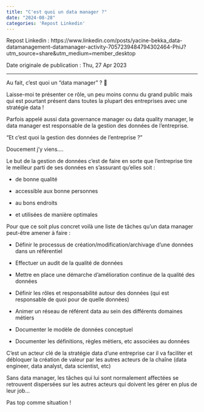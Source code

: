 ---
title: "C'est quoi un data manager ?"
date: "2024-08-28"
categories: 'Repost Linkedin'
---

Repost Linkedin : https://www.linkedin.com/posts/yacine-bekka_data-datamanagement-datamanager-activity-7057239484794302464-PhiJ?utm_source=share&utm_medium=member_desktop

Date originale de publication : Thu, 27 Apr 2023

---

Au fait, c'est quoi un “data manager” ? 🤔 

Laisse-moi te présenter ce rôle, un peu moins connu du grand public mais qui est pourtant présent dans toutes la plupart des entreprises avec une stratégie data !

Parfois appelé aussi data governance manager ou data quality manager, le data manager est responsable de la gestion des données de l'entreprise.

“Et c’est quoi la gestion des données de l’entreprise ?”

Doucement j’y viens….

Le but de la gestion de données c’est de faire en sorte que l’entreprise tire le meilleur parti de ses données en s’assurant qu’elles soit :

- de bonne qualité

- accessible aux bonne personnes

- au bons endroits

- et utilisées de manière optimales

Pour que ce soit plus concret voilà une liste de tâches qu’un data manager peut-être amener à faire :

- Définir le processus de création/modification/archivage d’une données dans un référentiel

- Effectuer un audit de la qualité de données

- Mettre en place une démarche d’amélioration continue de la qualité des données

- Définir les rôles et responsabilité autour des données (qui est responsable de quoi pour de quelle données)

- Animer un réseau de référent data au sein des différents domaines métiers

- Documenter le modèle de données conceptuel

- Documenter les définitions, règles métiers, etc associées au données

C’est un acteur clé de la stratégie data d’une entreprise car il va faciliter et débloquer la création de valeur par les autres acteurs de la chaîne (data engineer, data analyst, data scientist, etc)

Sans data manager, les tâches qui lui sont normalement affectées se retrouvent dispersées sur les autres acteurs qui doivent les gérer en plus de leur job…

Pas top comme situation !